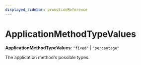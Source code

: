 ```yaml
---
displayed_sidebar: promotionReference
---
```



# ApplicationMethodTypeValues

 **ApplicationMethodTypeValues**: `"fixed"` \| `"percentage"`

The application method's possible types.
